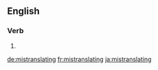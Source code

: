 ==English==

===Verb===
{{head|en|present participle}}

# {{present participle of|mistranslate|lang=en|nocat=1}}

[[de:mistranslating]]
[[fr:mistranslating]]
[[ja:mistranslating]]